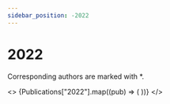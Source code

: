 ```yaml
---
sidebar_position: -2022
---
```



# 2022

Corresponding authors are marked with \*.

<>
  {Publications["2022"].map((pub) => (
    <Publication
      image={pub.image}
      authors={pub.authors}
      title={pub.title}
      venue={pub.venue}
      doi={pub.doi}
      key={pub.doi}
    />
  ))}
</>
